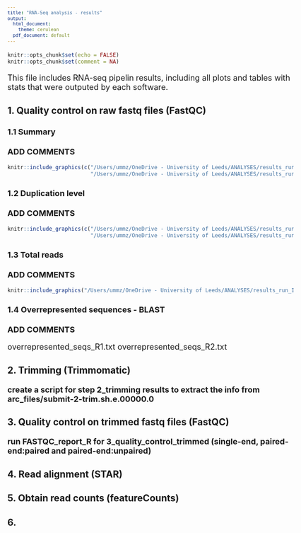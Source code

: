 ```yaml
---
title: "RNA-Seq analysis - results"
output:
  html_document:
    theme: cerulean
  pdf_document: default
---
```


<style type="text/css">
body, td{ font-size: 18px; }
code.r{ font-size: 12px; }
pre { font-size: 12px }
</style>

```r
knitr::opts_chunk$set(echo = FALSE)
knitr::opts_chunk$set(comment = NA)
```

This file includes RNA-seq pipelin results, including all plots and tables with stats that were outputed by each software.

### 1. Quality control on raw fastq files (FastQC)

#### 1.1 Summary

**ADD COMMENTS**

```r

knitr::include_graphics(c("/Users/ummz/OneDrive - University of Leeds/ANALYSES/results_run_IV_Feb20/1_quality_control/postprocessed/summary_plot_R1.jpg",
                          "/Users/ummz/OneDrive - University of Leeds/ANALYSES/results_run_IV_Feb20/1_quality_control/postprocessed/summary_plot_R2.jpg"))
``` 

#### 1.2 Duplication level

**ADD COMMENTS**

```r

knitr::include_graphics(c("/Users/ummz/OneDrive - University of Leeds/ANALYSES/results_run_IV_Feb20/1_quality_control/postprocessed/duplication_level_plot_R1.jpg",
                          "/Users/ummz/OneDrive - University of Leeds/ANALYSES/results_run_IV_Feb20/1_quality_control/postprocessed/duplication_level_plot_R2.jpg"))
``` 

#### 1.3 Total reads

**ADD COMMENTS**

```r

knitr::include_graphics("/Users/ummz/OneDrive - University of Leeds/ANALYSES/results_run_IV_Feb20/1_quality_control/postprocessed/total_reads_plot.jpg")
``` 

#### 1.4 Overrepresented sequences - BLAST

**ADD COMMENTS**

overrepresented_seqs_R1.txt
overrepresented_seqs_R2.txt



### 2. Trimming (Trimmomatic)

**create a script for step 2_trimming results to extract the info from arc_files/submit-2-trim.sh.e.00000.0**

### 3. Quality control on trimmed fastq files (FastQC)

**run FASTQC_report_R for 3_quality_control_trimmed (single-end, paired-end:paired and paired-end:unpaired)**

### 4. Read alignment (STAR)



### 5. Obtain read counts (featureCounts)


### 6. 


